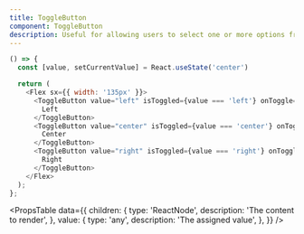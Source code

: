 ```yaml
---
title: ToggleButton
component: ToggleButton
description: Useful for allowing users to select one or more options from a set.
---
```


```js live removeFragment
() => {
  const [value, setCurrentValue] = React.useState('center')

  return (
    <Flex sx={{ width: '135px' }}>
      <ToggleButton value="left" isToggled={value === 'left'} onToggle={() => setCurrentValue('left')}>
        Left
      </ToggleButton>
      <ToggleButton value="center" isToggled={value === 'center'} onToggle={() => setCurrentValue('center')}>
        Center
      </ToggleButton>
      <ToggleButton value="right" isToggled={value === 'right'} onToggle={() => setCurrentValue('right')}>
        Right
      </ToggleButton>
    </Flex>
  );
};
```

<PropsTable
  data={{
    children: {
      type: 'ReactNode',
      description: 'The content to render',
    },
    value: {
      type: 'any',
      description: 'The assigned value',
    },
  }}
/>
